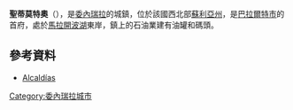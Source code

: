 '''聖蒂莫特奧'''（{{lang-es|San Timoteo}}），是[[委內瑞拉|委內瑞拉]]的城鎮，位於該國西北部[[蘇利亞州|蘇利亞州]]，是[[巴拉爾特市|巴拉爾特市]]的首府，處於[[馬拉開波湖|馬拉開波湖]]東岸，鎮上的石油業建有油罐和碼頭。

==參考資料==
*[http://baralt-zulia.gov.ve/portal-alcaldias/ Alcaldías] {{Wayback|url=http://baralt-zulia.gov.ve/portal-alcaldias/ |date=20090503165318 }}

{{Venezuela-geo-stub}}
[[Category:委內瑞拉城市|Category:委內瑞拉城市]]